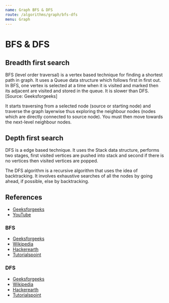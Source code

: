 ```yaml
---
name: Graph BFS & DFS
route: /algorithms/graph/bfs-dfs
menu: Graph
---
```


# BFS & DFS

## Breadth first search

BFS (level order traversal) is a vertex based technique for finding a shortest path in
graph. It uses a Queue data structure which follows first in first out. In BFS, one vertex
is selected at a time when it is visited and marked then its adjacent are visited and
stored in the queue. It is slower than DFS. [Source: Geeksforgeeks]

It starts traversing from a selected node (source or starting node) and traverse the graph
layerwise thus exploring the neighbour nodes (nodes which are directly connected to source
node). You must then move towards the next-level neighbour nodes.

## Depth first search

DFS is a edge based technique. It uses the Stack data structure, performs two stages,
first visited vertices are pushed into stack and second if there is no vertices then
visited vertices are popped.

The DFS algorithm is a recursive algorithm that uses the idea of backtracking. It involves
exhaustive searches of all the nodes by going ahead, if possible, else by backtracking.

## References

- [Geeksforgeeks](https://www.geeksforgeeks.org/difference-between-bfs-and-dfs/)
- [YouTube](https://www.youtube.com/watch?v=pcKY4hjDrxk)

### BFS

- [Geeksforgeeks](https://www.geeksforgeeks.org/breadth-first-search-or-bfs-for-a-graph/)
- [Wikipedia](https://en.wikipedia.org/wiki/Breadth-first_search)
- [Hackerearth](https://www.hackerearth.com/practice/algorithms/graphs/breadth-first-search/tutorial/)
- [Tutorialspoint](https://www.tutorialspoint.com/data_structures_algorithms/breadth_first_traversal.htm)

### DFS

- [Geeksforgeeks](https://www.geeksforgeeks.org/depth-first-search-or-dfs-for-a-graph/)
- [Wikipedia](https://en.wikipedia.org/wiki/Depth-first_search)
- [Hackerearth](https://www.hackerearth.com/practice/algorithms/graphs/depth-first-search/tutorial/)
- [Tutorialspoint](https://www.tutorialspoint.com/data_structures_algorithms/depth_first_traversal.htm)
